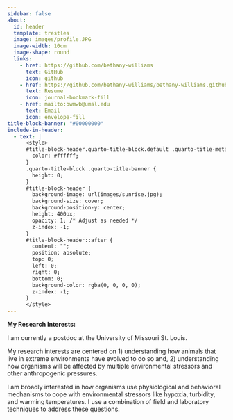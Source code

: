 ```yaml
---
sidebar: false
about:
  id: header
  template: trestles
  image: images/profile.JPG
  image-width: 10cm
  image-shape: round
  links:
    - href: https://github.com/bethany-williams
      text: GitHub
      icon: github
    - href: https://github.com/bethany-williams/bethany-williams.github.io/blob/main/documents/Williams_CURRICULUM%20VITAE.pdf
      text: Resume
      icon: journal-bookmark-fill
    - href: mailto:bwmwb@umsl.edu
      text: Email
      icon: envelope-fill
title-block-banner: "#00000000"
include-in-header:
  - text: |
      <style>
      #title-block-header.quarto-title-block.default .quarto-title-meta {
        color: #ffffff;
      }
      .quarto-title-block .quarto-title-banner {
        height: 0;
      }
      #title-block-header {
        background-image: url(images/sunrise.jpg);
        background-size: cover;
        background-position-y: center;
        height: 400px;
        opacity: 1; /* Adjust as needed */
        z-index: -1;
      }
      #title-block-header::after {
        content: "";
        position: absolute;
        top: 0;
        left: 0;
        right: 0;
        bottom: 0;
        background-color: rgba(0, 0, 0, 0); 
        z-index: -1;
      }
      </style>
---
```


::: {#header}


**My Research Interests:**

I am currently a postdoc at the University of Missouri St. Louis.

My research interests are centered on 1) understanding how animals that live in extreme environments have evolved to do so and, 2) understanding how organisms will be affected by multiple environmental stressors and other anthropogenic pressures.

I am broadly interested in how organisms use physiological and behavioral mechanisms to cope with environmental stressors like hypoxia, turbidity, and warming temperatures. I use a combination of field and laboratory techniques to address these questions.
:::

